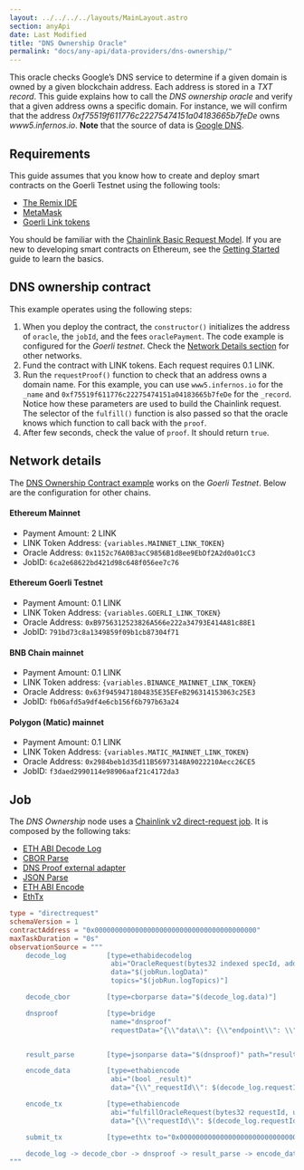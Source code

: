 ```yaml
---
layout: ../../../../layouts/MainLayout.astro
section: anyApi
date: Last Modified
title: "DNS Ownership Oracle"
permalink: "docs/any-api/data-providers/dns-ownership/"
---
```



This oracle checks Google’s DNS service to determine if a given domain is owned by a given blockchain address. Each address is stored in a _TXT record_.
This guide explains how to call the _DNS ownership oracle_ and verify that a given address owns a specific domain. For instance, we will confirm that the address _0xf75519f611776c22275474151a04183665b7feDe_ owns _www5.infernos.io_. **Note** that the source of data is [Google DNS](https://dns.google/resolve?name=www5.infernos.io&type=TXT).

## Requirements

This guide assumes that you know how to create and deploy smart contracts on the Goerli Testnet using the following tools:

- [The Remix IDE](https://remix.ethereum.org/)
- [MetaMask](https://metamask.io/)
- [Goerli Link tokens](/resources/link-token-contracts/#goerli-testnet)

You should be familiar with the [Chainlink Basic Request Model](/architecture-overview/architecture-request-model). If you are new to developing smart contracts on Ethereum, see the [Getting Started](/getting-started/conceptual-overview/) guide to learn the basics.

## DNS ownership contract

This example operates using the following steps:

1. When you deploy the contract, the `constructor()` initializes the address of `oracle`, the `jobId`, and the fees `oraclePayment`. The code example is configured for the _Goerli testnet_. Check the [Network Details section](#network-details) for other networks.
1. Fund the contract with LINK tokens. Each request requires 0.1 LINK.
1. Run the `requestProof()` function to check that an address owns a domain name. For this example, you can use `www5.infernos.io` for the `_name` and `0xf75519f611776c22275474151a04183665b7feDe` for the `_record`. Notice how these parameters are used to build the Chainlink request. The selector of the `fulfill()` function is also passed so that the oracle knows which function to call back with the `proof`.
1. After few seconds, check the value of `proof`. It should return `true`.

<CodeSample src="samples/DataProviders/DnsOwnership.sol" />

## Network details

The [DNS Ownership Contract example](#dns-ownership-contract) works on the _Goerli Testnet_. Below are the configuration for other chains.

#### Ethereum Mainnet

- Payment Amount: 2 LINK
- LINK Token Address: <code>{variables.MAINNET_LINK_TOKEN}</code>
- Oracle Address: `0x1152c76A0B3acC9856B1d8ee9EbDf2A2d0a01cC3`
- JobID: `6ca2e68622bd421d98c648f056ee7c76`

#### Ethereum Goerli Testnet

- Payment Amount: 0.1 LINK
- LINK Token Address: <code>{variables.GOERLI_LINK_TOKEN}</code>
- Oracle Address: `0xB9756312523826A566e222a34793E414A81c88E1`
- JobID: `791bd73c8a1349859f09b1cb87304f71`

#### BNB Chain mainnet

- Payment Amount: 0.1 LINK
- LINK Token address: <code>{variables.BINANCE_MAINNET_LINK_TOKEN}</code>
- Oracle Address: `0x63f9459471804835E35EFeB296314153063c25E3`
- JobID: `fb06afd5a9df4e6cb156f6b797b63a24`

#### Polygon (Matic) mainnet

- Payment Amount: 0.1 LINK
- LINK Token Address: <code>{variables.MATIC_MAINNET_LINK_TOKEN}</code>
- Oracle Address: `0x2984beb1d35d11B56973148A9022210Aecc26CE5`
- JobID: `f3daed2990114e98906aaf21c4172da3`

## Job

The _DNS Ownership_ node uses a [Chainlink v2 direct-request job](/chainlink-nodes/oracle-jobs/job-types/direct_request/). It is composed by the following taks:

- [ETH ABI Decode Log](/chainlink-nodes/oracle-jobs/task-types/task_eth_abi_decode_log/)
- [CBOR Parse](/chainlink-nodes/oracle-jobs/task-types/task_cborparse)
- [DNS Proof external adapter](https://github.com/smartcontractkit/external-adapters-js/tree/develop/packages/sources/dns-query#dns-proof-endpoint)
- [JSON Parse](/chainlink-nodes/oracle-jobs/task-types/task_jsonparse)
- [ETH ABI Encode](/chainlink-nodes/oracle-jobs/task-types/task_eth_abi_encode)
- [EthTx](/chainlink-nodes/oracle-jobs/task-types/task_eth_tx)

```toml
type = "directrequest"
schemaVersion = 1
contractAddress = "0x0000000000000000000000000000000000000000"
maxTaskDuration = "0s"
observationSource = """
    decode_log          [type=ethabidecodelog
                         abi="OracleRequest(bytes32 indexed specId, address requester, bytes32 requestId, uint256 payment, address callbackAddr, bytes4 callbackFunctionId, uint256 cancelExpiration, uint256 dataVersion, bytes data)"
                         data="$(jobRun.logData)"
                         topics="$(jobRun.logTopics)"]

    decode_cbor         [type=cborparse data="$(decode_log.data)"]

    dnsproof            [type=bridge
                         name="dnsproof"
                         requestData="{\\"data\\": {\\"endpoint\\": \\"dnsProof\\", \\"name\\": $(decode_cbor.name), \\"record\\": $(decode_cbor.record)}}"]


    result_parse        [type=jsonparse data="$(dnsproof)" path="result"]

    encode_data         [type=ethabiencode
                         abi="(bool _result)"
                         data="{\\"_requestId\\": $(decode_log.requestId),\\"_result\\": $(result_parse)}"]

    encode_tx           [type=ethabiencode
                         abi="fulfillOracleRequest(bytes32 requestId, uint256 payment, address callbackAddress, bytes4 callbackFunctionId, uint256 expiration, bytes32 data)"
                         data="{\\"requestId\\": $(decode_log.requestId),\\"payment\\": $(decode_log.payment),\\"callbackAddress\\": $(decode_log.callbackAddr),\\"callbackFunctionId\\": $(decode_log.callbackFunctionId),\\"expiration\\": $(decode_log.cancelExpiration),\\"data\\": $(encode_data)}"]

    submit_tx           [type=ethtx to="0x0000000000000000000000000000000000000000" data="$(encode_tx)" minConfirmations="2"]

    decode_log -> decode_cbor -> dnsproof -> result_parse -> encode_data -> encode_tx -> submit_tx
"""
```
